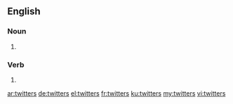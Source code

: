 ==English==

===Noun===
{{head|en|plural}}

# {{plural of|twitter|lang=en|nocat=1}}

===Verb===
{{head|en}}

# {{en-third-person singular of|twitter}}

[[ar:twitters]]
[[de:twitters]]
[[el:twitters]]
[[fr:twitters]]
[[ku:twitters]]
[[my:twitters]]
[[vi:twitters]]